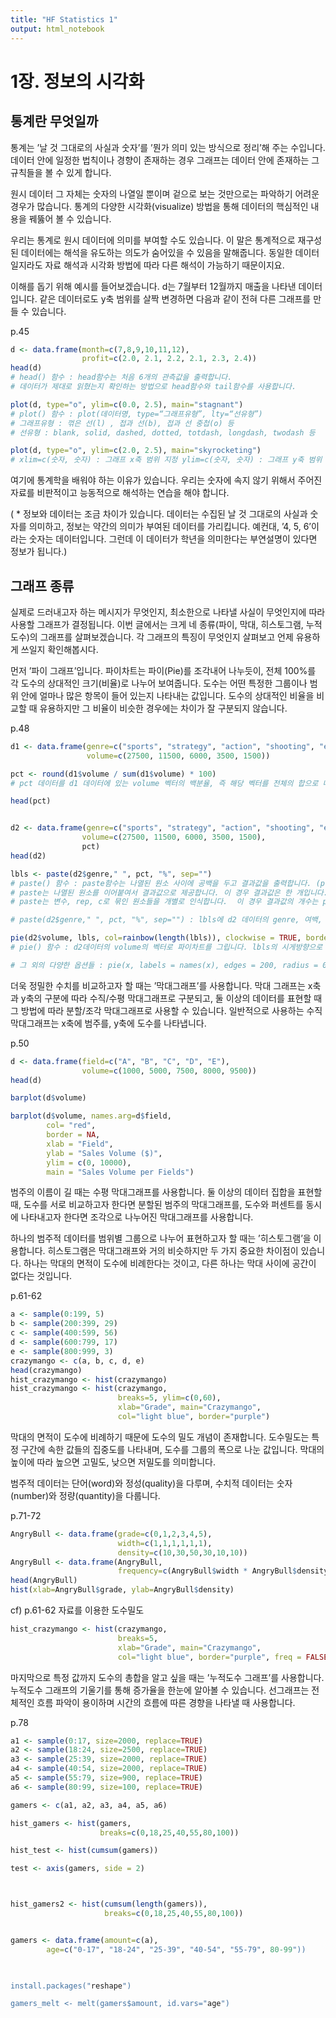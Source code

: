 ```yaml
---
title: "HF Statistics 1"
output: html_notebook
---
```


# 1장. 정보의 시각화

## 통계란 무엇일까

통계는 ‘날 것 그대로의 사실과 숫자’를 ‘뭔가 의미 있는 방식으로 정리’해 주는 수입니다. 데이터 안에 일정한 법칙이나 경향이 존재하는 경우 그래프는 데이터 안에 존재하는 그 규칙들을 볼 수 있게 합니다.

원시 데이터 그 자체는 숫자의 나열일 뿐이며 겉으로 보는 것만으로는 파악하기 어려운 경우가 많습니다. 통계의 다양한 시각화(visualize) 방법을 통해 데이터의 핵심적인 내용을 꿰뚫어 볼 수 있습니다.

우리는 통계로 원시 데이터에 의미를 부여할 수도 있습니다. 이 말은 통계적으로 재구성된 데이터에는 해석을 유도하는 의도가 숨어있을 수 있음을 말해줍니다. 동일한 데이터일지라도 자료 해석과 시각화 방법에 따라 다른 해석이 가능하기 때문이지요.

이해를 돕기 위해 예시를 들어보겠습니다. d는 7월부터 12월까지 매출을 나타낸 데이터입니다. 같은 데이터로도 y축 범위를 살짝 변경하면 다음과 같이 전혀 다른 그래프를 만들 수 있습니다.

p.45
```r
d <- data.frame(month=c(7,8,9,10,11,12),
                profit=c(2.0, 2.1, 2.2, 2.1, 2.3, 2.4))
head(d)
# head() 함수 : head함수는 처음 6개의 관측값을 출력합니다.
# 데이터가 제대로 읽혔는지 확인하는 방법으로 head함수와 tail함수를 사용합니다.  

plot(d, type="o", ylim=c(0.0, 2.5), main="stagnant")
# plot() 함수 : plot(데이터명, type=“그래프유형”, lty=“선유형”) 
# 그래프유형 : 꺾은 선(l) , 접과 선(b), 접과 선 중첩(o) 등 
# 선유형 : blank, solid, dashed, dotted, totdash, longdash, twodash 등 

plot(d, type="o", ylim=c(2.0, 2.5), main="skyrocketing")
# xlim=c(숫자, 숫자) : 그래프 x축 범위 지정 ylim=c(숫자, 숫자) : 그래프 y축 범위 지정  
```

여기에 통계학을 배워야 하는 이유가 있습니다. 우리는 숫자에 속지 않기 위해서 주어진 자료를 비판적이고 능동적으로 해석하는 연습을 해야 합니다.

( * 정보와 데이터는 조금 차이가 있습니다. 데이터는 수집된 날 것 그대로의 사실과 숫자를 의미하고, 정보는 약간의 의미가 부여된 데이터를 가리킵니다. 예컨대, '4, 5, 6’이라는 숫자는 데이터입니다. 그런데 이 데이터가 학년을 의미한다는 부연설명이 있다면 정보가 됩니다.)



## 그래프 종류
실제로 드러내고자 하는 메시지가 무엇인지, 최소한으로 나타낼 사실이 무엇인지에 따라 사용할 그래프가 결정됩니다. 이번 글에서는 크게 네 종류(파이, 막대, 히스토그램, 누적도수)의 그래프를 살펴보겠습니다. 각 그래프의 특징이 무엇인지 살펴보고 언제 유용하게 쓰일지 확인해봅시다.

먼저 ‘파이 그래프’입니다. 파이차트는 파이(Pie)를 조각내어 나누듯이, 전체 100%를 각 도수의 상대적인 크기(비율)로 나누어 보여줍니다. 도수는 어떤 특정한 그룹이나 범위 안에 얼마나 많은 항목이 들어 있는지 나타내는 값입니다. 도수의 상대적인 비율을 비교할 때 유용하지만 그 비율이 비슷한 경우에는 차이가 잘 구분되지 않습니다.

p.48
```r
d1 <- data.frame(genre=c("sports", "strategy", "action", "shooting", "etc"),
                 volume=c(27500, 11500, 6000, 3500, 1500))

pct <- round(d1$volume / sum(d1$volume) * 100)
# pct 데이터를 d1 데이터에 있는 volume 벡터의 백분율, 즉 해당 벡터를 전체의 합으로 나눈 값으로 정의합니다.

head(pct)


d2 <- data.frame(genre=c("sports", "strategy", "action", "shooting", "etc"),
                volume=c(27500, 11500, 6000, 3500, 1500),
                pct)
head(d2)

lbls <- paste(d2$genre," ", pct, "%", sep="")
# paste() 함수 : paste함수는 나열된 원소 사이에 공백을 두고 결과값을 출력합니다. (p.s. paste0() 함수 : paste0함수는 나열된 원소 사이에 공백없이 출력합니다.) 
# paste는 나열된 원소를 이어붙여서 결과값으로 제공합니다. 이 경우 결과값은 한 개입니다.
# paste는 변수, rep, c로 묶인 원소들을 개별로 인식합니다.  이 경우 결과값의 개수는 paste에 나열된 원소의 개수입니다.

# paste(d2$genre," ", pct, "%", sep="") : lbls에 d2 데이터의 genre, 여백, 퍼센트 숫자, 공백없이 %를 이어붙인 결과값을 출력합니다.

pie(d2$volume, lbls, col=rainbow(length(lbls)), clockwise = TRUE, border = "White", main="Sales Volume per Genre")
# pie() 함수 : d2데이터의 volume의 벡터로 파이차트를 그립니다. lbls의 시게방향으로 무지개색을 입히고 차트제목을 "sales Volume per Genre"로 설정합니다.

# 그 외의 다양한 옵션들 : pie(x, labels = names(x), edges = 200, radius = 0.8, clockwise = FALSE, init.angle = if(clockwise) 90 else 0, density =NULL, angle = 45, col = NULL, border = NULL, lty = NULL, main = NULL, ….)
```


더욱 정밀한 수치를 비교하고자 할 때는 ‘막대그래프’를 사용합니다. 막대 그래프는 x축과 y축의 구분에 따라 수직/수평 막대그래프로 구분되고, 둘 이상의 데이터를 표현할 때 그 방법에 따라 분할/조각 막대그래프로 사용할 수 있습니다. 일반적으로 사용하는 수직 막대그래프는 x축에 범주를, y축에 도수를 나타냅니다.


p.50
```r
d <- data.frame(field=c("A", "B", "C", "D", "E"),
                volume=c(1000, 5000, 7500, 8000, 9500))
head(d)

barplot(d$volume)

barplot(d$volume, names.arg=d$field,
        col= "red",
        border = NA,
        xlab = "Field",
        ylab = "Sales Volume ($)",
        ylim = c(0, 10000),
        main = "Sales Volume per Fields")

```


범주의 이름이 길 때는 수평 막대그래프를 사용합니다. 둘 이상의 데이터 집합을 표현할 때, 도수를 서로 비교하고자 한다면 분할된 범주의 막대그래프를, 도수와 퍼센트를 동시에 나타내고자 한다면 조각으로 나누어진 막대그래프를 사용합니다.

하나의 범주적 데이터를 범위별 그룹으로 나누어 표현하고자 할 때는 ‘히스토그램’을 이용합니다. 히스토그램은 막대그래프와 거의 비슷하지만 두 가지 중요한 차이점이 있습니다. 하나는 막대의 면적이 도수에 비례한다는 것이고, 다른 하나는 막대 사이에 공간이 없다는 것입니다.


p.61-62
```r
a <- sample(0:199, 5)
b <- sample(200:399, 29)
c <- sample(400:599, 56)
d <- sample(600:799, 17)
e <- sample(800:999, 3)
crazymango <- c(a, b, c, d, e)
head(crazymango)
hist_crazymango <- hist(crazymango)
hist_crazymango <- hist(crazymango, 
                        breaks=5, ylim=c(0,60), 
                        xlab="Grade", main="Crazymango",
                        col="light blue", border="purple")

```

막대의 면적이 도수에 비례하기 때문에 도수의 밀도 개념이 존재합니다. 도수밀도는 특정 구간에 속한 값들의 집중도를 나타내며, 도수를 그룹의 폭으로 나눈 값입니다. 막대의 높이에 따라 높으면 고밀도, 낮으면 저밀도를 의미합니다. 

범주적 데이터는 단어(word)와 정성(quality)을 다루며, 수치적 데이터는 숫자(number)와 정량(quantity)을 다룹니다.


p.71-72 
```r
AngryBull <- data.frame(grade=c(0,1,2,3,4,5),
                        width=c(1,1,1,1,1,1),
                        density=c(10,30,50,30,10,10))
AngryBull <- data.frame(AngryBull,
                        frequency=c(AngryBull$width * AngryBull$density))
head(AngryBull)
hist(xlab=AngryBull$grade, ylab=AngryBull$density)

```


cf) p.61-62 자료를 이용한 도수밀도

```r
hist_crazymango <- hist(crazymango, 
                        breaks=5,  
                        xlab="Grade", main="Crazymango",
                        col="light blue", border="purple", freq = FALSE)
```



마지막으로 특정 값까지 도수의 총합을 알고 싶을 때는 ’누적도수 그래프’를 사용합니다. 누적도수 그래프의 기울기를 통해 증가율을 한눈에 알아볼 수 있습니다. 선그래프는 전체적인 흐름 파악이 용이하며 시간의 흐름에 따른 경향을 나타낼 때 사용합니다.



p.78 
```r
a1 <- sample(0:17, size=2000, replace=TRUE)
a2 <- sample(18:24, size=2500, replace=TRUE)
a3 <- sample(25:39, size=2000, replace=TRUE)
a4 <- sample(40:54, size=2000, replace=TRUE)
a5 <- sample(55:79, size=900, replace=TRUE)
a6 <- sample(80:99, size=100, replace=TRUE)

gamers <- c(a1, a2, a3, a4, a5, a6)

hist_gamers <- hist(gamers,
                    breaks=c(0,18,25,40,55,80,100))

hist_test <- hist(cumsum(gamers))

test <- axis(gamers, side = 2)



hist_gamers2 <- hist(cumsum(length(gamers)),
                     breaks=c(0,18,25,40,55,80,100))


gamers <- data.frame(amount=c(a),
        age=c("0-17", "18-24", "25-39", "40-54", "55-79", 80-99"))
             


install.packages("reshape")

gamers_melt <- melt(gamers$amount, id.vars="age")
```






